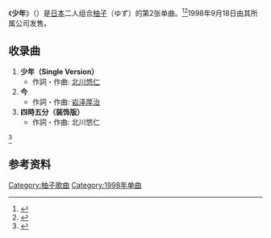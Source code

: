 {{Infobox Single 
| Name           = 少年
| Cover          = SNDC-28902.jpg
| Caption        = 
| Artist         = [[柚子_(组合)|柚子]]
| from Album     = [[柚子一家|柚子一家]]
| A-side         = 
| B-side         = 今 <br />四時五分
| Released       = 1998年9月18日
| Format         = 
| Recorded       = 
| Genre          = [[J-Pop|J-Pop]]
| Language       = 
| Length         = 9分40秒
| Label          = 
| Writer         = [[北川悠仁|北川悠仁]]
| Lyricist       =
| Composer       =
| Arranger       =
| Producer       = {{link-ja|寺岡呼人|寺岡呼人}}&柚子
| Certification  = *金（[[日本唱片協會|日本唱片協會]]）
| Chart position = *周榜第10位（[[Oricon公信榜|Oricon]]）
| Last single    = 夏色<br />（1998年）
| This single    = '''少年'''<br />（1998年）
| Next single    = 空白<br />（1998年）
| Misc           ={{Extra track listing
 | Album         = 柚子一家
 | Type          = studio
 | prev_track    = 四時五分
 | prev_no       = 1
 | this_track    = '''少年'''
 | track_no      = 2
 | next_track    = 以上
 | next_no       = 3
}}{{Extra track listing
 | Album         = Home [1997-2000]
 | Type          = greatest
 | prev_track    = 夏色
 | prev_no       = 3
 | this_track    = '''少年'''
 | track_no      = 4
 | next_track    = 雨和泪
 | next_no       = 5
}}
}}

《'''少年'''》（{{jpn|j=少年}}）是[[日本|日本]]二人组合[[柚子_(組合)|柚子]]（ゆず）的第2张单曲。<ref>{{Cite web|url =http://www.senha-yuzu.jp/discography/single/index10.php|title =ゆず Official Website | ディスコグラフィ | シングル|accessdate =2016-02-28|author =|date =|publisher =|language =ja|deadurl =yes|archiveurl =https://web.archive.org/web/20150706144939/http://www.senha-yuzu.jp/discography/single/index10.php|archivedate =2015-07-06}}</ref><ref>{{Cite web|url = http://www.oricon.co.jp/prof/30824/products/225293/1/|title = 少年 | ゆず | ORICON STYLE|accessdate = 2016-02-28|author = |date = |publisher = |language = ja}}</ref>1998年9月18日由其所属公司{{link-ja|Senha&Company|セーニャ・アンド・カンパニー}}发售。

== 收录曲 ==
# '''少年（Single Version）'''
#* 作詞・作曲: [[北川悠仁|北川悠仁]]
# '''今'''
#* 作詞・作曲: [[岩泽厚治|岩泽厚治]]
# '''四時五分（装饰版）'''
#* 作詞・作曲: 北川悠仁
<ref>{{Cite web|url=https://itunes.apple.com/jp/album/shao-nian-single/id425584318|title=ゆずの「少年 - Single」を iTunes で|accessdate=2016-02-28|author=|date=|publisher=Apple Inc.}}</ref>

== 参考资料 ==
{{Reflist}}

{{single-stub}}
{{柚子单曲}}
{{DEFAULTSORT:syounen}}
[[Category:柚子歌曲|Category:柚子歌曲]]
[[Category:1998年单曲|Category:1998年单曲]]
